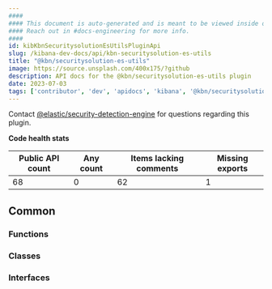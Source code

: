 ```yaml
---
####
#### This document is auto-generated and is meant to be viewed inside our experimental, new docs system.
#### Reach out in #docs-engineering for more info.
####
id: kibKbnSecuritysolutionEsUtilsPluginApi
slug: /kibana-dev-docs/api/kbn-securitysolution-es-utils
title: "@kbn/securitysolution-es-utils"
image: https://source.unsplash.com/400x175/?github
description: API docs for the @kbn/securitysolution-es-utils plugin
date: 2023-07-03
tags: ['contributor', 'dev', 'apidocs', 'kibana', '@kbn/securitysolution-es-utils']
---
```




Contact [@elastic/security-detection-engine](https://github.com/orgs/elastic/teams/security-detection-engine) for questions regarding this plugin.

**Code health stats**

| Public API count  | Any count | Items lacking comments | Missing exports |
|-------------------|-----------|------------------------|-----------------|
| 68 | 0 | 62 | 1 |

## Common

### Functions
<DocDefinitionList data={kbnSecuritysolutionEsUtilsObj.common.functions}/>

### Classes
<DocDefinitionList data={kbnSecuritysolutionEsUtilsObj.common.classes}/>

### Interfaces
<DocDefinitionList data={kbnSecuritysolutionEsUtilsObj.common.interfaces}/>

